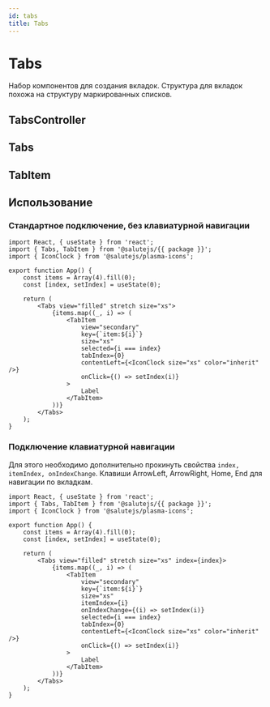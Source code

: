 ```yaml
---
id: tabs
title: Tabs
---
```



# Tabs
Набор компонентов для создания вкладок.
Структура для вкладок похожа на структуру маркированных списков.

## TabsController

<Description name="TabsController" />
<PropsTable name="TabsController" />

## Tabs

<Description name="Tabs" />
<PropsTable name="Tabs" />

## TabItem

<Description name="TabItem" />
<PropsTable name="TabItem" />


## Использование

### Cтандартное подключение, без клавиатурной навигации

```tsx live
import React, { useState } from 'react';
import { Tabs, TabItem } from '@salutejs/{{ package }}';
import { IconClock } from '@salutejs/plasma-icons';

export function App() {
    const items = Array(4).fill(0);
    const [index, setIndex] = useState(0);

    return (
        <Tabs view="filled" stretch size="xs">
            {items.map((_, i) => (
                <TabItem
                    view="secondary"
                    key={`item:${i}`}
                    size="xs"
                    selected={i === index}
                    tabIndex={0}
                    contentLeft={<IconClock size="xs" color="inherit" />}
                    onClick={() => setIndex(i)}
                >
                    Label
                </TabItem>
            ))}
        </Tabs>
    );
}
```

### Подключение клавиатурной навигации
Для этого необходимо дополнительно прокинуть свойства `index, itemIndex, onIndexChange`.
Клавиши ArrowLeft, ArrowRight, Home, End для навигации по вкладкам.

```tsx live
import React, { useState } from 'react';
import { Tabs, TabItem } from '@salutejs/{{ package }}';
import { IconClock } from '@salutejs/plasma-icons';

export function App() {
    const items = Array(4).fill(0);
    const [index, setIndex] = useState(0);

    return (
        <Tabs view="filled" stretch size="xs" index={index}>
            {items.map((_, i) => (
                <TabItem
                    view="secondary"
                    key={`item:${i}`}
                    size="xs"
                    itemIndex={i}
                    onIndexChange={(i) => setIndex(i)}
                    selected={i === index}
                    tabIndex={0}
                    contentLeft={<IconClock size="xs" color="inherit" />}
                    onClick={() => setIndex(i)}
                >
                    Label
                </TabItem>
            ))}
        </Tabs>
    );
}
```
